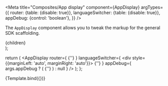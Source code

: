 


<Meta
  title="Composites/App display"
  component={AppDisplay}
  argTypes={{
    router: {table: {disable: true}},
    languageSwitcher: {table: {disable: true}},
    appDebug: {control: 'boolean'},
  }}
/>

The `AppDisplay` component allows you to tweak the markup for the general SDK scaffolding.

  <div
    style={{
      background: 'white',
      margin: '.5em',
      padding: '1em',
      width: '100%',
    }}
  >
    {children}
  </div>
);

  return (
    <AppDisplay
      router={
        <SpacedDiv>
          <Body>{'<Router>'}</Body>
        </SpacedDiv>
      }
      languageSwitcher={
        <div style={{marginLeft: 'auto', marginRight: 'auto'}}>
          <Body>{'<Language switcher>'}</Body>
        </div>
      }
      appDebug={
        args.appDebug ? (
          <SpacedDiv>
            <Body>{'<App debug>'}</Body>
          </SpacedDiv>
        ) : null
      }
    />
  );
};

<Canvas>
  <Story name="Default" args={{appDebug: false}}>
    {Template.bind({})}
  </Story>
</Canvas>

<ArgsTable of={AppDisplay} />
